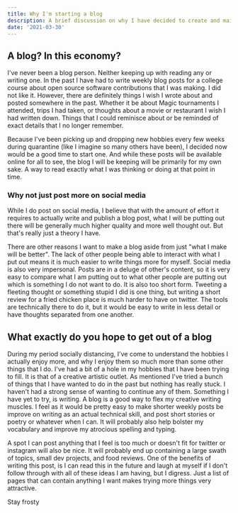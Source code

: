 ```yaml
---
title: Why I'm starting a blog
description: A brief discussion on why I have decided to create and maintain a blog in this day and age.
date: '2021-03-30'
---
```


## A blog? In this economy?

I've never been a blog person. Neither keeping up with reading any or writing one. In the past I have had to write weekly blog posts for a college course about open source software contributions that I was making. I did not like it. However, there are definitely things I wish I wrote about and posted somewhere in the past. Whether it be about Magic tournaments I attended, trips I had taken, or thoughts about a movie or restaurant I wish I had written down. Things that I could reminisce about or be reminded of exact details that I no longer remember.

Because I've been picking up and dropping new hobbies every few weeks during quarantine (like I imagine so many others have been), I decided now would be a good time to start one. And while these posts will be available online for all to see, the blog I will be keeping will be primarily for my own sake. A way to read exactly what I was thinking or doing at that point in time.

### Why not just post more on social media

While I do post on social media, I believe that with the amount of effort it requires to actually write and publish a blog post, what I will be putting out there will be generally much higher quality and more well thought out. But that's really just a theory I have.

There are other reasons I want to make a blog aside from just "what I make will be better". The lack of other people being able to interact with what I put out means it is much easier to write things more for myself. Social media is also very impersonal. Posts are in a deluge of other's content, so it is very easy to compare what I am putting out to what other people are putting out which is something I do not want to do. It is also too short form. Tweeting a fleeting thought or something stupid I did is one thing, but writing a short review for a fried chicken place is much harder to have on twitter. The tools are technically there to do it, but it would be easy to write in less detail or have thoughts separated from one another.

## What exactly do you hope to get out of a blog

During my period socially distancing, I've come to understand the hobbies I actually enjoy more, and why I enjoy them so much more than some other things that I do. I've had a bit of a hole in my hobbies that I have been trying to fill. It is that of a creative artistic outlet. As mentioned I've tried a bunch of things that I have wanted to do in the past but nothing has really stuck. I haven't had a strong sense of wanting to continue any of them. Something I have yet to try, is writing. A blog is a good way to flex my creative writing muscles. I feel as it would be pretty easy to make shorter weekly posts be improve on writing as an actual technical skill, and post short stories or poetry or whatever when I can. It will probably also help bolster my vocabulary and improve my atrocious spelling and typing.

A spot I can post anything that I feel is too much or doesn't fit for twitter or instagram will also be nice. It will probably end up containing a large swath of topics, small dev projects, and food reviews. One of the benefits of writing this post, is I can read this in the future and laugh at myself if I don't follow through with all of these ideas I am having, but I digress. Just a list of pages that can contain anything I want makes trying more things very attractive.

Stay frosty

